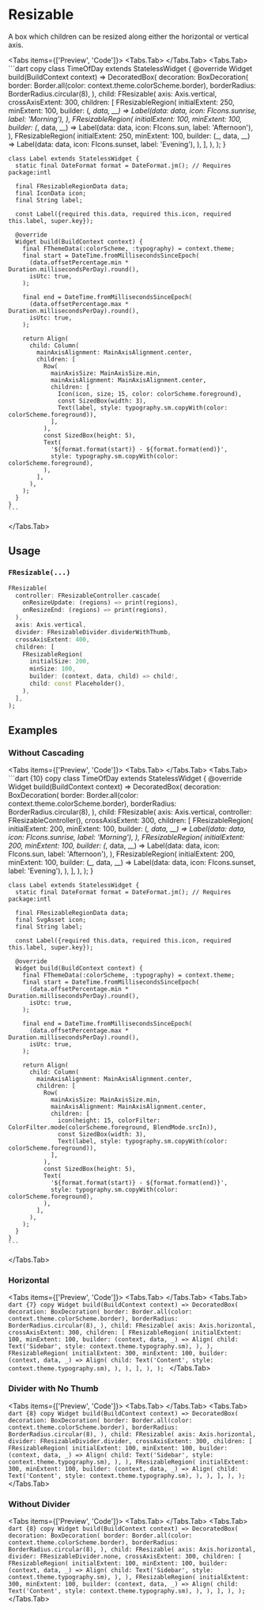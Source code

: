
# Resizable
A box which children can be resized along either the horizontal or vertical axis.

<LinkBadgeGroup>
    <LinkBadge label="API Reference" href="https://pub.dev/documentation/forui/latest/forui.widgets.resizable/"/>
</LinkBadgeGroup>

<Tabs items={['Preview', 'Code']}>
  <Tabs.Tab>
    <Widget name='resizable' query={{}} height={700}/>
  </Tabs.Tab>
  <Tabs.Tab>
    ```dart copy
    class TimeOfDay extends StatelessWidget {
      @override
      Widget build(BuildContext context) => DecoratedBox(
            decoration: BoxDecoration(
              border: Border.all(color: context.theme.colorScheme.border),
              borderRadius: BorderRadius.circular(8),
            ),
            child: FResizable(
              axis: Axis.vertical,
              crossAxisExtent: 300,
              children: [
                FResizableRegion(
                  initialExtent: 250,
                  minExtent: 100,
                  builder: (_, data, __) => Label(data: data, icon: FIcons.sunrise, label: 'Morning'),
                ),
                FResizableRegion(
                  initialExtent: 100,
                  minExtent: 100,
                  builder: (_, data, __) => Label(data: data, icon: FIcons.sun, label: 'Afternoon'),
                ),
                FResizableRegion(
                  initialExtent: 250,
                  minExtent: 100,
                  builder: (_, data, __) => Label(data: data, icon: FIcons.sunset, label: 'Evening'),
                ),
              ],
            ),
          );
    }

    class Label extends StatelessWidget {
      static final DateFormat format = DateFormat.jm(); // Requires package:intl

      final FResizableRegionData data;
      final IconData icon;
      final String label;

      const Label({required this.data, required this.icon, required this.label, super.key});

      @override
      Widget build(BuildContext context) {
        final FThemeData(:colorScheme, :typography) = context.theme;
        final start = DateTime.fromMillisecondsSinceEpoch(
          (data.offsetPercentage.min * Duration.millisecondsPerDay).round(),
          isUtc: true,
        );

        final end = DateTime.fromMillisecondsSinceEpoch(
          (data.offsetPercentage.max * Duration.millisecondsPerDay).round(),
          isUtc: true,
        );

        return Align(
          child: Column(
            mainAxisAlignment: MainAxisAlignment.center,
            children: [
              Row(
                mainAxisSize: MainAxisSize.min,
                mainAxisAlignment: MainAxisAlignment.center,
                children: [
                  Icon(icon, size; 15, color: colorScheme.foreground),
                  const SizedBox(width: 3),
                  Text(label, style: typography.sm.copyWith(color: colorScheme.foreground)),
                ],
              ),
              const SizedBox(height: 5),
              Text(
                '${format.format(start)} - ${format.format(end)}',
                style: typography.sm.copyWith(color: colorScheme.foreground),
              ),
            ],
          ),
        );
      }
    }
    ```
  </Tabs.Tab>
</Tabs>

## Usage

### `FResizable(...)`

```dart copy
FResizable(
  controller: FResizableController.cascade(
    onResizeUpdate: (regions) => print(regions),
    onResizeEnd: (regions) => print(regions),
  ),
  axis: Axis.vertical,
  divider: FResizableDivider.dividerWithThumb,
  crossAxisExtent: 400,
  children: [
    FResizableRegion(
      initialSize: 200,
      minSize: 100,
      builder: (context, data, child) => child!,
      child: const Placeholder(),
    ),
  ],
);
```

## Examples

### Without Cascading

<Tabs items={['Preview', 'Code']}>
  <Tabs.Tab>
    <Widget name='resizable' variant='no-cascading' query={{}} height={700}/>
  </Tabs.Tab>
  <Tabs.Tab>
    ```dart {10} copy
    class TimeOfDay extends StatelessWidget {
      @override
      Widget build(BuildContext context) => DecoratedBox(
            decoration: BoxDecoration(
              border: Border.all(color: context.theme.colorScheme.border),
              borderRadius: BorderRadius.circular(8),
            ),
            child: FResizable(
              axis: Axis.vertical,
              controller: FResizableController(),
              crossAxisExtent: 300,
              children: [
                FResizableRegion(
                  initialExtent: 200,
                  minExtent: 100,
                  builder: (_, data, __) => Label(data: data, icon: FIcons.sunrise, label: 'Morning'),
                ),
                FResizableRegion(
                  initialExtent: 200,
                  minExtent: 100,
                  builder: (_, data, __) => Label(data: data, icon: FIcons.sun, label: 'Afternoon'),
                ),
                FResizableRegion(
                  initialExtent: 200,
                  minExtent: 100,
                  builder: (_, data, __) => Label(data: data, icon: FIcons.sunset, label: 'Evening'),
                ),
              ],
            ),
          );
    }

    class Label extends StatelessWidget {
      static final DateFormat format = DateFormat.jm(); // Requires package:intl

      final FResizableRegionData data;
      final SvgAsset icon;
      final String label;

      const Label({required this.data, required this.icon, required this.label, super.key});

      @override
      Widget build(BuildContext context) {
        final FThemeData(:colorScheme, :typography) = context.theme;
        final start = DateTime.fromMillisecondsSinceEpoch(
          (data.offsetPercentage.min * Duration.millisecondsPerDay).round(),
          isUtc: true,
        );

        final end = DateTime.fromMillisecondsSinceEpoch(
          (data.offsetPercentage.max * Duration.millisecondsPerDay).round(),
          isUtc: true,
        );

        return Align(
          child: Column(
            mainAxisAlignment: MainAxisAlignment.center,
            children: [
              Row(
                mainAxisSize: MainAxisSize.min,
                mainAxisAlignment: MainAxisAlignment.center,
                children: [
                  icon(height: 15, colorFilter: ColorFilter.mode(colorScheme.foreground, BlendMode.srcIn)),
                  const SizedBox(width: 3),
                  Text(label, style: typography.sm.copyWith(color: colorScheme.foreground)),
                ],
              ),
              const SizedBox(height: 5),
              Text(
                '${format.format(start)} - ${format.format(end)}',
                style: typography.sm.copyWith(color: colorScheme.foreground),
              ),
            ],
          ),
        );
      }
    }
    ```
  </Tabs.Tab>
</Tabs>

### Horizontal

<Tabs items={['Preview', 'Code']}>
  <Tabs.Tab>
    <Widget name='resizable' variant='horizontal' query={{}} height={400}/>
  </Tabs.Tab>
  <Tabs.Tab>
    ```dart {7} copy
    Widget build(BuildContext context) => DecoratedBox(
      decoration: BoxDecoration(
        border: Border.all(color: context.theme.colorScheme.border),
        borderRadius: BorderRadius.circular(8),
      ),
      child: FResizable(
        axis: Axis.horizontal,
        crossAxisExtent: 300,
        children: [
          FResizableRegion(
            initialExtent: 100,
            minExtent: 100,
            builder: (context, data, _) => Align(
                child: Text('Sidebar', style: context.theme.typography.sm),
              ),
          ),
          FResizableRegion(
            initialExtent: 300,
            minExtent: 100,
            builder: (context, data, _) => Align(
              child: Text('Content', style: context.theme.typography.sm),
            ),
          ),
        ],
      ),
    );
    ```
  </Tabs.Tab>
</Tabs>

### Divider with No Thumb

<Tabs items={['Preview', 'Code']}>
  <Tabs.Tab>
    <Widget name='resizable' variant='no-thumb' query={{}} height={400}/>
  </Tabs.Tab>
  <Tabs.Tab>
    ```dart {8} copy
    Widget build(BuildContext context) => DecoratedBox(
      decoration: BoxDecoration(
        border: Border.all(color: context.theme.colorScheme.border),
        borderRadius: BorderRadius.circular(8),
      ),
      child: FResizable(
        axis: Axis.horizontal,
        divider: FResizableDivider.divider,
        crossAxisExtent: 300,
        children: [
          FResizableRegion(
            initialExtent: 100,
            minExtent: 100,
            builder: (context, data, _) => Align(
                child: Text('Sidebar', style: context.theme.typography.sm),
              ),
          ),
          FResizableRegion(
            initialExtent: 300,
            minExtent: 100,
            builder: (context, data, _) => Align(
              child: Text('Content', style: context.theme.typography.sm),
            ),
          ),
        ],
      ),
    );
    ```
  </Tabs.Tab>
</Tabs>

### Without Divider

<Tabs items={['Preview', 'Code']}>
  <Tabs.Tab>
    <Widget name='resizable' variant='no-divider' query={{}} height={400}/>
  </Tabs.Tab>
  <Tabs.Tab>
    ```dart {8} copy
    Widget build(BuildContext context) => DecoratedBox(
      decoration: BoxDecoration(
        border: Border.all(color: context.theme.colorScheme.border),
        borderRadius: BorderRadius.circular(8),
      ),
      child: FResizable(
        axis: Axis.horizontal,
        divider: FResizableDivider.none,
        crossAxisExtent: 300,
        children: [
          FResizableRegion(
            initialExtent: 100,
            minExtent: 100,
            builder: (context, data, _) => Align(
                child: Text('Sidebar', style: context.theme.typography.sm),
              ),
          ),
          FResizableRegion(
            initialExtent: 300,
            minExtent: 100,
            builder: (context, data, _) => Align(
              child: Text('Content', style: context.theme.typography.sm),
            ),
          ),
        ],
      ),
    );
    ```
  </Tabs.Tab>
</Tabs>

